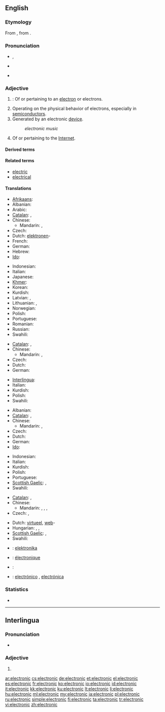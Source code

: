 ==English==

===Etymology===
From {{etyl|la|en}} {{term|electrinus||made of amber|lang=la}}, from {{etyl|grc|en}}  {{term|ἤλεκτρον||amber|tr=ēlektron|lang=grc|sc=polytonic}}.

===Pronunciation===
* {{a|RP}} {{IPA|/ˌɛl.ɛkˈtɹɒn.ɪk/|/ˌɛl.ɪkˈtɹɒn.ɪk/|/ɪˌlɛkˈtɹɒn.ɪk/}}, {{SAMPA|/I%lEk"trQnIk/}}
* {{a|US}} {{IPA|/ɪˌlɛkˈtɹɑː.nɪk/|/ˌiː.lɛkˈtɹɑː.nɪk/}}
* {{audio|en-us-electronic.ogg|Audio (US)}}

===Adjective===
{{en-adj|-}}

# {{context|physics|chemistry}}: Of or pertaining to an [[electron]] or electrons.
# Operating on the physical behavior of electrons, especially in [[semiconductor]]s.
# Generated by an electronic [[device]].
#: ''electronic music''
# Of or pertaining to the [[Internet]].

====Derived terms====
{{lookfrom|electronic}}

====Related terms====
* [[electric]]
* [[electrical]]

====Translations====
{{trans-top|pertaining to electrons}}
* [[Afrikaans]]: {{t|af|elektroniese|xs=Afrikaans}}
* Albanian: {{t|sq|elektronik|m|xs=Albanian}}
* Arabic: {{t-|ar|إلكتروني|tr='iliktruuniy}}
* [[Catalan]]: {{t|ca|electrònic|m}},  {{t|ca|electrònica|f}}
* Chinese:
** Mandarin: {{t-|cmn|電子|alt=電子的|tr=diànzǐ de|sc=Hani}}, {{t-|cmn|电子|alt=电子的|tr=diànzǐ de|sc=Hani}}
* Czech: {{t-|cs|elektronový}}
* Dutch: [[elektronen]]-
* French: {{t+|fr|électronique}}
* German: {{t+|de|elektronisch}}
* Hebrew: {{t-|he|אלקטרוני|tr=elektróni}}
* [[Ido]]: {{t|io|elektronala|xs=Ido}}
{{trans-mid}}
* Indonesian: {{t|id|elektronik|xs=Indonesian}}
* Italian: {{t+|it|elettronico}}
* Japanese: {{t+|ja|電子|tr=でんし, denshi}}
* [[Khmer]]: {{t|km|អស្យាណូ|sc=Khmr}}
* Korean: {{t+|ko|전자|tr=jeonja|sc=Hang}}
* Kurdish: {{t|ku|ئه‌لیکترۆنی|tr=elictroni|sc=ku-Arab}}
* Latvian: {{t|lv|elektonisks|m|xs=Latvian}}, {{t|lv|elektroniska|f|xs=Latvian}}
* Lithuanian: {{t|lt|elektoninis|m|xs=Lithuanian}}, {{t|lt|elekroninė|f|xs=Lithuanian}}
* Norwegian: {{t|no|elektronisk}}
* Polish: {{t-|pl|elektronowy|m}}
* Portuguese: {{t|pt|eletrônico|m}}
* Romanian: {{t|ro|electronic}}
* Russian: {{t+|ru|электронный|tr=elektrónnyj}}
* Swahili: {{t+|sw|ektroniki|xs=Swahili}}
{{trans-bottom}}

{{trans-top|operating on behavior of electrons}}
* [[Catalan]]: {{t|ca|electrònic|m}},  {{t|ca|electrònica|f}}
* Chinese:
** Mandarin: {{t-|cmn|電子|alt=電子的|tr=diànzǐ de|sc=Hani}}, {{t-|cmn|电子|alt=电子的|tr=diànzǐ de|sc=Hani}}
* Czech: {{t-|cs|elektronový}}
* Dutch: {{t-|nl|elektronisch}}
* German: {{t+|de|elektronisch}}
{{trans-mid}}
* [[Interlingua]]: {{t|ia|electronic}}
* Italian: {{t+|it|elettronico}}
* Kurdish: {{t|ku|ئه‌لیکترۆنی|tr=elictroni|sc=ku-Arab}}
* Polish: {{t+|pl|elektroniczny|m}}
* Swahili: {{t+|sw|ektroniki|xs=Swahili}}
{{trans-bottom}}

{{trans-top|generated by electronic device}}
* Albanian: {{t|sq|elektronik|m|xs=Albanian}}
* [[Catalan]]: {{t|ca|electrònic|m}},  {{t|ca|electrònica|f}}
* Chinese:
** Mandarin: {{t-|cmn|電子|alt=電子的|tr=diànzǐ de|sc=Hani}}, {{t-|cmn|电子|alt=电子的|tr=diànzǐ de|sc=Hani}}
* Czech: {{t-|cs|elektronický}}
* Dutch: {{t-|nl|elektronisch}}
* German: {{t+|de|elektronisch}}
* [[Ido]]: {{t-|io|elektronika|xs=Ido}}
{{trans-mid}}
* Indonesian: {{t|id|elektronik|xs=Indonesian}}
* Italian: {{t+|it|elettronico}}
* Kurdish: {{t|ku|ئه‌لیکترۆنی|tr=elictroni|sc=ku-Arab}}
* Polish: {{t+|pl|elektroniczny|m}}
* Portuguese: {{t|pt|eletrônico|m}}
* [[Scottish Gaelic]]: {{t-|gd|dealanach|xs=Scottish Gaelic}}, {{t-|gd|dealain|xs=Scottish Gaelic}}
* Swahili: {{t+|sw|ektroniki|xs=Swahili}}
{{trans-bottom}}

{{trans-top|of or pertaining to the Internet}}
* [[Catalan]]: {{t|ca|electrònic|m}},  {{t|ca|electrònica|f}}
* Chinese:
** Mandarin: {{t-|cmn|電子|alt=電子的|tr=diànzǐ de|sc=Hani}}, {{t-|cmn|电子|alt=电子的|tr=diànzǐ de|sc=Hani}}, {{t-|cmn|網絡|alt=網絡的|tr=wǎngluò de|sc=Hani}}, {{t-|cmn|网络|alt=网络的|tr=wǎngluò de|sc=Hani}}
* Czech: {{t-|cs|elektronický}}, {{t-|cs|internetový}}
{{trans-mid}}
* Dutch: [[virtueel]], [[web]]-
* Hungarian: {{t+|hu|elektronikus}},  {{t|hu|internetes}},  {{t+|hu|online}}
* [[Scottish Gaelic]]: {{t-|gd|dealanach|xs=Scottish Gaelic}}, {{t-|gd|dealain|xs=Scottish Gaelic}}
* Swahili: {{t+|sw|ektroniki|xs=Swahili}}
{{trans-bottom}}

{{checktrans-top}}
* {{ttbc|eo}}: [[elektronika]]
* {{ttbc|fr}}: [[électronique]]
{{trans-mid}}
* {{ttbc|de}}: {{t+|de|elektronisch}}
* {{ttbc|es}}: [[electrónico]] {{m}}, [[electrónica]] {{f}}
{{trans-bottom}}

===Statistics===
* {{rank|account|party|sight|455|electronic|sea|necessary|idea}}

----

==Interlingua==

===Pronunciation===
* {{IPA|/e.lekˈtɾo.nik/|lang=ia}}

===Adjective===
{{ia-adj|-}}

# {{l|en|electronic}}

[[ar:electronic]]
[[cs:electronic]]
[[de:electronic]]
[[et:electronic]]
[[el:electronic]]
[[es:electronic]]
[[fr:electronic]]
[[ko:electronic]]
[[io:electronic]]
[[id:electronic]]
[[it:electronic]]
[[kk:electronic]]
[[ku:electronic]]
[[lt:electronic]]
[[li:electronic]]
[[hu:electronic]]
[[ml:electronic]]
[[my:electronic]]
[[ja:electronic]]
[[pl:electronic]]
[[ru:electronic]]
[[simple:electronic]]
[[fi:electronic]]
[[ta:electronic]]
[[tr:electronic]]
[[vi:electronic]]
[[zh:electronic]]